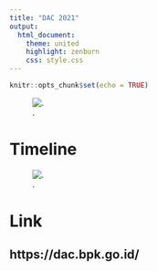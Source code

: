 ```yaml
---
title: "DAC 2021"
output: 
  html_document:
    theme: united
    highlight: zenburn
    css: style.css
---
```


```r
knitr::opts_chunk$set(echo = TRUE)
```


![.](images/home.png)



# Timeline

![.](images/timeline.png)


# Link

## https://dac.bpk.go.id/
